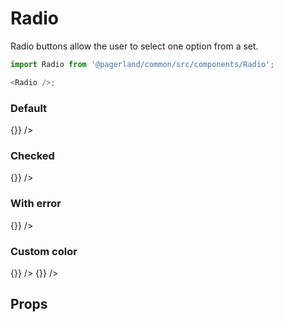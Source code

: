 

<Meta title="Themes/Startup/Form/Radio" component={Radio} />

# Radio

Radio buttons allow the user to select one option from a set.

```js
import Radio from '@pagerland/common/src/components/Radio';

<Radio />;
```

### Default

<Preview>
  <Story name="Default">
    <Theme>
      <Radio checked={false} label="Radiobutton label" onToggle={() => {}} />
    </Theme>
  </Story>
</Preview>

### Checked

<Preview>
  <Story name="Checked">
    <Theme>
      <Radio checked={true} label="Radiobutton label" onToggle={() => {}} />
    </Theme>
  </Story>
</Preview>

### With error

<Preview>
  <Story name="With error">
    <Theme>
      <Radio checked={false} error="Error message" label="Radiobutton label" onToggle={() => {}} />
    </Theme>
  </Story>
</Preview>

### Custom color

<Preview>
  <Story name="Custom color">
    <Theme>
      <Radio
        checked={false}
        IndicatorProps={{ color: 'secondary' }}
        label="Radiobutton label"
        onToggle={() => {}}
      />
      <Radio
        checked={true}
        IndicatorProps={{ color: 'secondary' }}
        label="Radiobutton label"
        onToggle={() => {}}
      />
    </Theme>
  </Story>
</Preview>

## Props

<Props of={Radio} />
